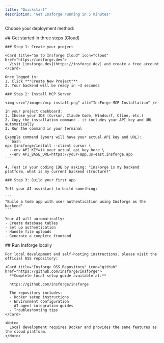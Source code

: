 ```yaml
---
title: "Quickstart"
description: "Get Insforge running in 5 minutes"
---
```


Choose your deployment method:

<Tabs>
  <Tab title="Cloud Platform">
    ## Get started in three steps (Cloud)

    ### Step 1: Create your project
    
    <Card title="Go to Insforge Cloud" icon="cloud" href="https://insforge.dev">
      Visit [insforge.dev](https://insforge.dev) and create a free account
    </Card>
    
    Once logged in:
    1. Click **"Create New Project"**
    2. Your backend will be ready in ~3 seconds

    ### Step 2: Install MCP Server

    <img src="/images/mcp-install.png" alt="InsForge MCP Installation" />

    In your project dashboard:
    1. Choose your IDE (Cursor, Claude Code, Windsurf, Cline, etc.)
    2. Copy the installation command - it includes your API key and URL automatically
    3. Run the command in your terminal

    Example command (yours will have your actual API key and URL):
    ```bash
    npx @insforge/install --client cursor \
      --env API_KEY=ik_your_actual_api_key_here \
      --env API_BASE_URL=https://your-app.us-east.insforge.app
    ```

    4. Test in your coding IDE by asking: "InsForge is my backend platform, what is my current backend structure?"

    ### Step 3: Build your first app

    Tell your AI assistant to build something:

    ```
    "Build a todo app with user authentication using Insforge as the backend"
    ```

    Your AI will automatically:
    - Create database tables
    - Set up authentication
    - Handle file uploads
    - Generate a complete frontend
  </Tab>
  
  <Tab title="Local Development">
    ## Run Insforge locally
    
    For local development and self-hosting instructions, please visit the official OSS repository:
    
    <Card title="Insforge OSS Repository" icon="github" href="https://github.com/insforge/insforge">
      **Complete local setup guide available at:**
      
      https://github.com/insforge/insforge
      
      The repository includes:
      - Docker setup instructions
      - Environment configuration
      - AI agent integration guides
      - Troubleshooting tips
    </Card>
    
    <Note>
      Local development requires Docker and provides the same features as the cloud platform.
    </Note>
  </Tab>
</Tabs>